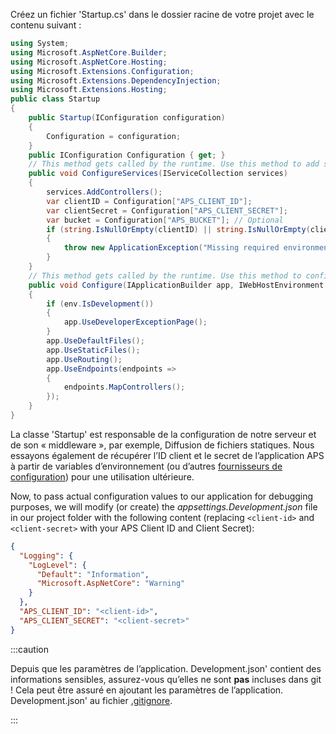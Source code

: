 Créez un fichier 'Startup.cs' dans le dossier racine de votre projet avec le contenu suivant :

```csharp title="Startup.cs"
using System;
using Microsoft.AspNetCore.Builder;
using Microsoft.AspNetCore.Hosting;
using Microsoft.Extensions.Configuration;
using Microsoft.Extensions.DependencyInjection;
using Microsoft.Extensions.Hosting;
public class Startup
{
    public Startup(IConfiguration configuration)
    {
        Configuration = configuration;
    }
    public IConfiguration Configuration { get; }
    // This method gets called by the runtime. Use this method to add services to the container.
    public void ConfigureServices(IServiceCollection services)
    {
        services.AddControllers();
        var clientID = Configuration["APS_CLIENT_ID"];
        var clientSecret = Configuration["APS_CLIENT_SECRET"];
        var bucket = Configuration["APS_BUCKET"]; // Optional
        if (string.IsNullOrEmpty(clientID) || string.IsNullOrEmpty(clientSecret))
        {
            throw new ApplicationException("Missing required environment variables APS_CLIENT_ID or APS_CLIENT_SECRET.");
        }
    }
    // This method gets called by the runtime. Use this method to configure the HTTP request pipeline.
    public void Configure(IApplicationBuilder app, IWebHostEnvironment env)
    {
        if (env.IsDevelopment())
        {
            app.UseDeveloperExceptionPage();
        }
        app.UseDefaultFiles();
        app.UseStaticFiles();
        app.UseRouting();
        app.UseEndpoints(endpoints =>
        {
            endpoints.MapControllers();
        });
    }
}
```

La classe 'Startup' est responsable de la configuration de notre serveur et de son « middleware », par exemple,
Diffusion de fichiers statiques. Nous essayons également de récupérer l’ID client et le secret de l’application APS
à partir de variables d’environnement (ou d’autres [fournisseurs de configuration](https://docs.microsoft.com/en-us/aspnet/core/fundamentals/configuration/?view=aspnetcore-6.0#configuration-providers))
pour une utilisation ultérieure.

Now, to pass actual configuration values to our application for debugging purposes,
we will modify (or create) the _appsettings.Development.json_ file in our project folder
with the following content (replacing `<client-id>` and `<client-secret>` with your
APS Client ID and Client Secret):

```json
{
  "Logging": {
    "LogLevel": {
      "Default": "Information",
      "Microsoft.AspNetCore": "Warning"
    }
  },
  "APS_CLIENT_ID": "<client-id>",
  "APS_CLIENT_SECRET": "<client-secret>"
}
```



:::caution

Depuis que les paramètres de l’application. Development.json' contient des informations sensibles, assurez-vous qu’elles ne sont **pas** incluses dans git !
Cela peut être assuré en ajoutant les paramètres de l’application. Development.json' au fichier [.gitignore](https://git-scm.com/docs/gitignore).


:::

